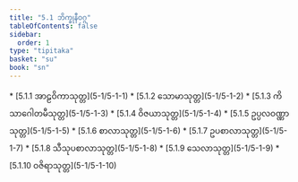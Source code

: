 ```yaml
---
title: "5.1 ဘိက္ခုနီဝဂ္ဂ"
tableOfContents: false
sidebar:
  order: 1
type: "tipitaka"
basket: "su"
book: "sn"
---
```



<DynamicBreadcrumb />



<TableOfContents book="sn" section="5.1">
* [5.1.1 အာဠဝိကာသုတ္တ](5-1/5-1-1)
* [5.1.2 သောမာသုတ္တ](5-1/5-1-2)
* [5.1.3 ကိသာဂေါတမီသုတ္တ](5-1/5-1-3)
* [5.1.4 ဝိဇယာသုတ္တ](5-1/5-1-4)
* [5.1.5 ဥပ္ပလဝဏ္ဏာသုတ္တ](5-1/5-1-5)
* [5.1.6 စာလာသုတ္တ](5-1/5-1-6)
* [5.1.7 ဥပစာလာသုတ္တ](5-1/5-1-7)
* [5.1.8 သီသုပစာလာသုတ္တ](5-1/5-1-8)
* [5.1.9 သေလာသုတ္တ](5-1/5-1-9)
* [5.1.10 ဝဇိရာသုတ္တ](5-1/5-1-10)
</TableOfContents>